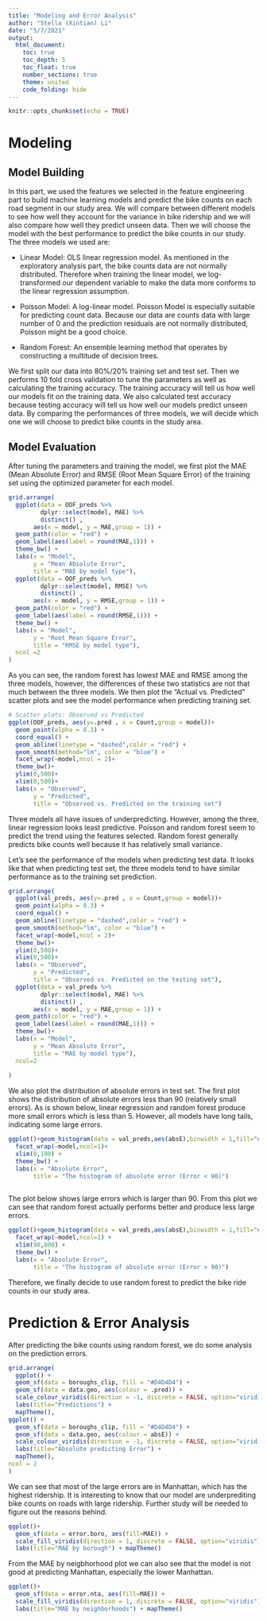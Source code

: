 ```yaml
---
title: "Modeling and Error Analysis"
author: "Stella (Xintian) Li"
date: "5/7/2021"
output:
  html_document:
    toc: true
    toc_depth: 5
    toc_float: true
    number_sections: true
    theme: united
    code_folding: hide
---
```


```r
knitr::opts_chunk$set(echo = TRUE)
```
# Modeling
## Model Building
In this part, we used the features we selected in the feature engineering part to build machine learning models and predict the bike counts on each road segment in our study area. We will compare between different models to see how well they account for the variance in bike ridership and we will also compare how well they predict unseen data. Then we will choose the model with the best performance to predict the bike counts in our study. The three models we used are:

* Linear Model: OLS linear regression model. As mentioned in the exploratory analysis part, the bike counts data are not normally distributed. Therefore when training the linear model, we log-transformed our dependent variable to make the data more conforms to the linear regression assumption.

* Poisson Model: A log-linear model. Poisson Model is especially suitable for predicting count data. Because our data are counts data with large number of 0 and the prediction residuals are not normally distributed, Poisson might be a good choice. 

* Random Forest: An ensemble learning method that operates by constructing a multitude of decision trees.

We first split our data into 80%/20% training set and test set. Then we performs 10 fold cross validation to tune the parameters as well as calculating the training accuracy. The training accuracy will tell us how well our models fit on the training data. We also calculated test accuracy because testing accuracy will tell us how well our models predict unseen data. By comparing the performances of three models, we will decide which one we will choose to predict bike counts in the study area.

## Model Evaluation
After tuning the parameters and training the model, we first plot the MAE (Mean Absolute Error) and RMSE (Root Mean Square Error) of the training set using the optimized parameter for each model. 

<!-- INSERT MAE_RMSE.png HERE -->
```r
grid.arrange(
  ggplot(data = OOF_preds %>% 
         dplyr::select(model, MAE) %>% 
         distinct() , 
       aes(x = model, y = MAE,group = 1)) +
  geom_path(color = "red") +
  geom_label(aes(label = round(MAE,1))) + 
  theme_bw() +
  labs(x = "Model",
       y = "Mean Absolute Error",
       title = "MAE by model type"),
  ggplot(data = OOF_preds %>% 
         dplyr::select(model, RMSE) %>% 
         distinct() , 
       aes(x = model, y = RMSE,group = 1)) +
  geom_path(color = "red") +
  geom_label(aes(label = round(RMSE,1))) + 
  theme_bw() +
  labs(x = "Model",
       y = "Root Mean Square Error",
       title = "RMSE by model type"),
  ncol =2
)

```
As you can see, the random forest has lowest MAE and RMSE among the three models, however, the differences of these two statistics are not that much between the three models. We then plot the "Actual vs. Predicted" scatter plots and see the model performance when predicting training set. 

<!-- INSERT O_vs_P_tra.png HERE -->
```r
# Scatter plots: Observed vs Predicted  
ggplot(OOF_preds, aes(y=.pred , x = Count,group = model))+ 
  geom_point(alpha = 0.3) +
  coord_equal() +
  geom_abline(linetype = "dashed",color = "red") +
  geom_smooth(method="lm", color = "blue") +
  facet_wrap(~model,ncol = 2)+
  theme_bw()+
  ylim(0,500)+
  xlim(0,500)+
  labs(x = "Observed",
       y = "Predicted",
       title = "Observed vs. Predicted on the training set")
```
Three models all have issues of underpredicting. However, among the three, linear regression looks least predictive. Poisson and random forest seem to predict the trend using the features selected. Random forest generally predicts bike counts well because it has relatively small variance.

Let's see the performance of the models when predicting test data. It looks like that when predicting test set, the three models tend to have similar performance as to the training set prediction.
<!-- INSERT test_Err.png HERE -->
```r
grid.arrange(
  ggplot(val_preds, aes(y=.pred , x = Count,group = model))+ 
  geom_point(alpha = 0.3) +
  coord_equal() +
  geom_abline(linetype = "dashed",color = "red") +
  geom_smooth(method="lm", color = "blue") +
  facet_wrap(~model,ncol = 2)+
  theme_bw()+
  ylim(0,500)+
  xlim(0,500)+
  labs(x = "Observed",
       y = "Predicted",
       title = "Observed vs. Predicted on the testing set"),
  ggplot(data = val_preds %>%
         dplyr::select(model, MAE) %>%
         distinct() ,
       aes(x = model, y = MAE,group = 1)) +
  geom_path(color = "red") +
  geom_label(aes(label = round(MAE,1))) +
  theme_bw()+
  labs(x = "Model",
       y = "Mean Absolute Error",
       title = "MAE by model type"),
  ncol=2
  
)


```
We also plot the distribution of absolute errors in test set. The first plot shows the distribution of absolute errors less than 90 (relatively small errors). As is shown below, linear regression and random forest produce more small errors which is less than 5. However, all models have long tails, indicating some large errors.

<!-- hist1.png here -->
```r
ggplot()+geom_histogram(data = val_preds,aes(absE),binwidth = 1,fill="#457b9d")+
  facet_wrap(~model,ncol=1)+
  xlim(0,100) +
  theme_bw() +
  labs(x = "Absolute Error",
       title = "The histogram of absolute error (Error < 90)")
  
```
The plot below shows large errors which is larger than 90. From this plot we can see that random forest actually performs better and produce less large errors.
<!-- hist2.png here -->
```r
ggplot()+geom_histogram(data = val_preds,aes(absE),binwidth = 1,fill="#457b9d")+
  facet_wrap(~model,ncol=1) + 
  xlim(90,800) + 
  theme_bw() + 
  labs(x = "Absolute Error",
       title = "The histogram of absolute error (Error > 90)")
```
Therefore, we finally decide to use random forest to predict the bike ride counts in our study area.

# Prediction & Error Analysis
After predicting the bike counts using random forest, we do some analysis on the prediction errors.

<!-- prediction_absE.png here -->
```r
grid.arrange(
  ggplot() +
  geom_sf(data = boroughs_clip, fill = "#D4D4D4") +
  geom_sf(data = data.geo, aes(colour = .pred)) +
  scale_colour_viridis(direction = -1, discrete = FALSE, option="viridis")+
  labs(title="Predictions") +
  mapTheme(),
ggplot() +
  geom_sf(data = boroughs_clip, fill = "#D4D4D4") +
  geom_sf(data = data.geo, aes(colour = absE)) +
  scale_colour_viridis(direction = -1, discrete = FALSE, option="viridis")+
  labs(title="Absolute predicting Error") +
  mapTheme(),
ncol = 2
)

```
We can see that most of the large errors are in Manhattan, which has the highest ridership. It is interesting to know that our model are underprediting bike counts on roads with large ridership. Further study will be needed to figure out the reasons behind.
<!-- MAEbyboro.png here -->
```r
ggplot()+
  geom_sf(data = error.boro, aes(fill=MAE)) +
  scale_fill_viridis(direction = 1, discrete = FALSE, option="viridis")+
  labs(title="MAE by borough") + mapTheme()
```

From the MAE by neigbhorhood plot we can also see that the model is not good at predicting  Manhattan, especially the lower Manhattan.
<!-- MAEbynta.png here -->
```r
ggplot()+
  geom_sf(data = error.nta, aes(fill=MAE)) +
  scale_fill_viridis(direction = 1, discrete = FALSE, option="viridis")+
  labs(title="MAE by neighborhoods") + mapTheme()
```



